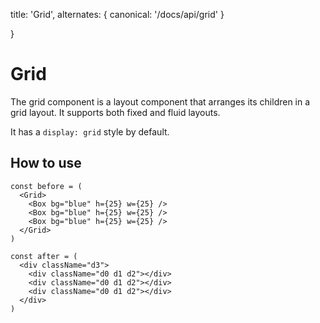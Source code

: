   title: 'Grid',
  alternates: {
    canonical: '/docs/api/grid'
  }

}

# Grid

The grid component is a layout component that arranges its children in a grid layout. It supports both fixed and fluid layouts.

It has a `display: grid` style by default.

## How to use

```tsx
const before = (
  <Grid>
    <Box bg="blue" h={25} w={25} />
    <Box bg="blue" h={25} w={25} />
    <Box bg="blue" h={25} w={25} />
  </Grid>
)

const after = (
  <div className="d3">
    <div className="d0 d1 d2"></div>
    <div className="d0 d1 d2"></div>
    <div className="d0 d1 d2"></div>
  </div>
)
```
